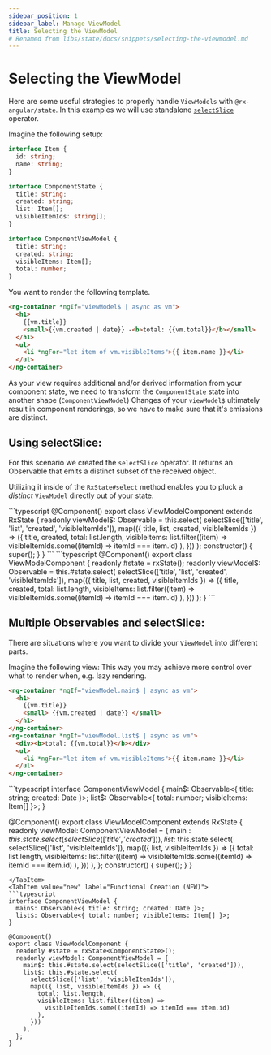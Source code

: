 ```yaml
---
sidebar_position: 1
sidebar_label: Manage ViewModel
title: Selecting the ViewModel
# Renamed from libs/state/docs/snippets/selecting-the-viewmodel.md
---
```



# Selecting the ViewModel

Here are some useful strategies to properly handle `ViewModels` with `@rx-angular/state`. In this examples we will use standalone [`selectSlice`](../api/rxjs-operators/select-slice.md) operator.

Imagine the following setup:

```typescript
interface Item {
  id: string;
  name: string;
}

interface ComponentState {
  title: string;
  created: string;
  list: Item[];
  visibleItemIds: string[];
}

interface ComponentViewModel {
  title: string;
  created: string;
  visibleItems: Item[];
  total: number;
}
```

You want to render the following template.

```html
<ng-container *ngIf="viewModel$ | async as vm">
  <h1>
    {{vm.title}}
    <small>{{vm.created | date}} -<b>total: {{vm.total}}</b></small>
  </h1>
  <ul>
    <li *ngFor="let item of vm.visibleItems">{{ item.name }}</li>
  </ul>
</ng-container>
```

As your view requires additional and/or derived information from your component state, we need to transform the
`ComponentState` state into another shape (`ComponentViewModel`)
Changes of your `viewModel$` ultimately result in component renderings, so we have to make sure that it's emissions
are distinct.

## Using selectSlice:

For this scenario we created the `selectSlice` operator.
It returns an Observable that emits a distinct subset of the received object.

Utilizing it inside of the `RxState#select` method enables you to pluck a _distinct_ `ViewModel` directly out of your state.

<Tabs>
<TabItem value="class-based" label="Class Based (Classic)">
```typescript
@Component()
export class ViewModelComponent extends RxState<ComponentState> {
  readonly viewModel$: Observable<ComponentViewModel> = this.select(
    selectSlice(['title', 'list', 'created', 'visibleItemIds']),
    map(({ title, list, created, visibleItemIds }) => ({
      title,
      created,
      total: list.length,
      visibleItems: list.filter((item) =>
        visibleItemIds.some((itemId) => itemId === item.id)
      ),
    }))
  );
  constructor() {
    super();
  }
}
```
</TabItem>
<TabItem value="new" label="Functional Creation (NEW)">
```typescript
@Component()
export class ViewModelComponent {
  readonly #state = rxState<ComponentState>();
  readonly viewModel$: Observable<ComponentViewModel> = this.#state.select(
    selectSlice(['title', 'list', 'created', 'visibleItemIds']),
    map(({ title, list, created, visibleItemIds }) => ({
      title,
      created,
      total: list.length,
      visibleItems: list.filter((item) =>
        visibleItemIds.some((itemId) => itemId === item.id)
      ),
    }))
  );
}
```

</TabItem>

</Tabs>

## Multiple Observables and selectSlice:

There are situations where you want to divide your `ViewModel` into different parts.

Imagine the following view:
This way you may achieve more control over what to render when, e.g. lazy rendering.

```html
<ng-container *ngIf="viewModel.main$ | async as vm">
  <h1>
    {{vm.title}}
    <small> {{vm.created | date}} </small>
  </h1>
</ng-container>
<ng-container *ngIf="viewModel.list$ | async as vm">
  <div><b>total: {{vm.total}}</b></div>
  <ul>
    <li *ngFor="let item of vm.visibleItems">{{ item.name }}</li>
  </ul>
</ng-container>
```

<Tabs>
<TabItem value="class-based" label="Class Based (Classic)">
```typescript
interface ComponentViewModel {
  main$: Observable<{ title: string; created: Date }>;
  list$: Observable<{ total: number; visibleItems: Item[] }>;
}

@Component()
export class ViewModelComponent extends RxState<ComponentState> {
readonly viewModel: ComponentViewModel = {
main$: this.state.select(selectSlice(['title', 'created'])),
    list$: this.state.select(
selectSlice(['list', 'visibleItemIds']),
map(({ list, visibleItemIds }) => ({
total: list.length,
visibleItems: list.filter((item) =>
visibleItemIds.some((itemId) => itemId === item.id)
),
}))
),
};
constructor() {
super();
}
}

````
</TabItem>
<TabItem value="new" label="Functional Creation (NEW)">
```typescript
interface ComponentViewModel {
  main$: Observable<{ title: string; created: Date }>;
  list$: Observable<{ total: number; visibleItems: Item[] }>;
}

@Component()
export class ViewModelComponent {
  readonly #state = rxState<ComponentState>();
  readonly viewModel: ComponentViewModel = {
    main$: this.#state.select(selectSlice(['title', 'created'])),
    list$: this.#state.select(
      selectSlice(['list', 'visibleItemIds']),
      map(({ list, visibleItemIds }) => ({
        total: list.length,
        visibleItems: list.filter((item) =>
          visibleItemIds.some((itemId) => itemId === item.id)
        ),
      }))
    ),
  };
}
````

</TabItem>
</Tabs>
